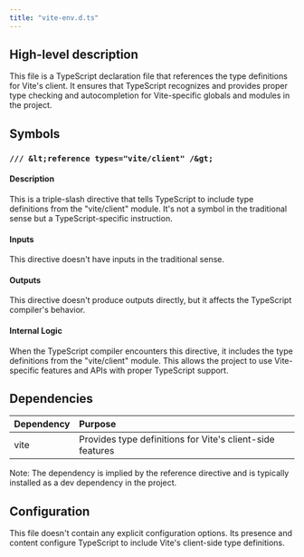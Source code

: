 ```yaml
---
title: "vite-env.d.ts"
---
```


## High-level description
This file is a TypeScript declaration file that references the type definitions for Vite's client. It ensures that TypeScript recognizes and provides proper type checking and autocompletion for Vite-specific globals and modules in the project.

## Symbols

### `/// &lt;reference types="vite/client" /&gt;`
#### Description
This is a triple-slash directive that tells TypeScript to include type definitions from the "vite/client" module. It's not a symbol in the traditional sense but a TypeScript-specific instruction.

#### Inputs
This directive doesn't have inputs in the traditional sense.

#### Outputs
This directive doesn't produce outputs directly, but it affects the TypeScript compiler's behavior.

#### Internal Logic
When the TypeScript compiler encounters this directive, it includes the type definitions from the "vite/client" module. This allows the project to use Vite-specific features and APIs with proper TypeScript support.

## Dependencies
| Dependency | Purpose |
|:-----------|:--------|
| vite | Provides type definitions for Vite's client-side features |

Note: The dependency is implied by the reference directive and is typically installed as a dev dependency in the project.

## Configuration
This file doesn't contain any explicit configuration options. Its presence and content configure TypeScript to include Vite's client-side type definitions.